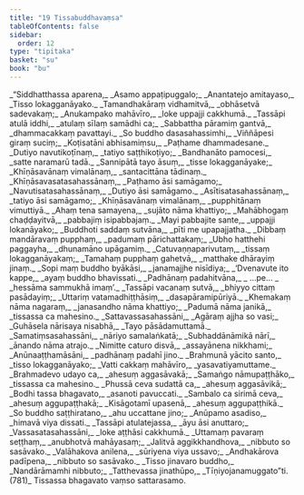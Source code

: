 ```yaml
---
title: "19 Tissabuddhavaṃsa"
tableOfContents: false
sidebar:
  order: 12
type: "tipitaka"
basket: "su"
book: "bu"
---
```



<DynamicBreadcrumb />

<Division number="1" book="bu" bookNo="21" page="341">

<Paragraph number="773" type="verses" book="bu">
_“Siddhatthassa aparena,_  
_Asamo appaṭipuggalo;_  
_Anantatejo amitayaso,_  
_Tisso lokagganāyako._  

</Paragraph>

</Division>
<Division number="2" book="bu" bookNo="21" page="341">

<Paragraph number="774" type="verses" book="bu">
_Tamandhakāraṃ vidhamitvā,_  
_obhāsetvā sadevakaṃ;_  
_Anukampako mahāvīro,_  
_loke uppajji cakkhumā._  

</Paragraph>

</Division>
<Division number="3" book="bu" bookNo="21" page="341">

<Paragraph number="775" type="verses" book="bu">
_Tassāpi atulā iddhi,_  
_atulaṃ sīlaṃ samādhi ca;_  
_Sabbattha pāramiṃ gantvā,_  
_dhammacakkaṃ pavattayi._  

</Paragraph>

</Division>
<Division number="4" book="bu" bookNo="21" page="341">

<Paragraph number="776" type="verses" book="bu">
_So buddho dasasahassimhi,_  
_Viññāpesi giraṃ suciṃ;_  
_Koṭisatāni abhisamiṃsu,_  
_Paṭhame dhammadesane._  

</Paragraph>

</Division>
<Division number="5" book="bu" bookNo="21" page="341">

<Paragraph number="777" type="verses" book="bu">
_Dutiyo navutikoṭīnaṃ,_  
_tatiyo saṭṭhikoṭiyo;_  
_Bandhanāto pamocesi,_  
_satte naramarū tadā._  

</Paragraph>

</Division>
<Division number="6" book="bu" bookNo="21" page="341">

<Paragraph number="778" type="verses" book="bu">
_Sannipātā tayo āsuṃ,_  
_tisse lokagganāyake;_  
_Khīṇāsavānaṃ vimalānaṃ,_  
_santacittāna tādinaṃ._  

</Paragraph>

</Division>
<Division number="7" book="bu" bookNo="21" page="341">

<Paragraph number="779" type="verses" book="bu">
_Khīṇāsavasatasahassānaṃ,_  
_Paṭhamo āsi samāgamo;_  
_Navutisatasahassānaṃ,_  
_Dutiyo āsi samāgamo._  

</Paragraph>

</Division>
<Division number="8" book="bu" bookNo="21" page="341">

<Paragraph number="780" type="verses" book="bu">
_Asītisatasahassānaṃ,_  
_tatiyo āsi samāgamo;_  
_Khīṇāsavānaṃ vimalānaṃ,_  
_pupphitānaṃ vimuttiyā._  

</Paragraph>

</Division>
<Division number="9" book="bu" bookNo="21" page="341">

<Paragraph number="781" type="verses" book="bu">
_Ahaṃ tena samayena,_  
_sujāto nāma khattiyo;_  
_Mahābhogaṃ chaḍḍayitvā,_  
_pabbajiṃ isipabbajaṃ._  

</Paragraph>

</Division>
<Division number="10" book="bu" bookNo="21" page="341">

<Paragraph number="782" type="verses" book="bu">
_Mayi pabbajite sante,_  
_uppajji lokanāyako;_  
_Buddhoti saddaṃ sutvāna,_  
_pīti me upapajjatha._  

</Paragraph>

</Division>
<Division number="11" book="bu" bookNo="21" page="341">

<Paragraph number="783" type="verses" book="bu">
_Dibbaṃ mandāravaṃ pupphaṃ,_  
_padumaṃ pārichattakaṃ;_  
_Ubho hatthehi paggayha,_  
_dhunamāno upāgamiṃ._  

</Paragraph>

</Division>
<Division number="12" book="bu" bookNo="21" page="341">

<Paragraph number="784" type="verses" book="bu">
_Catuvaṇṇaparivutaṃ,_  
_tissaṃ lokagganāyakaṃ;_  
_Tamahaṃ pupphaṃ gahetvā,_  
_matthake dhārayiṃ jinaṃ._  

</Paragraph>

</Division>
<Division number="13" book="bu" bookNo="21" page="342">

<Paragraph number="785" type="verses" book="bu">
_Sopi maṃ buddho byākāsi,_  
_janamajjhe nisīdiya;_  
_‘Dvenavute ito kappe,_  
_ayaṃ buddho bhavissati._  

</Paragraph>

</Division>
<Division number="14" book="bu" bookNo="21" page="342">

<Paragraph number="786" type="verses" book="bu">
_Padhānaṃ padahitvāna,_  
_ …pe… _  
_hessāma sammukhā imaṃ’._  

</Paragraph>

</Division>
<Division number="15" book="bu" bookNo="21" page="342">

<Paragraph number="787" type="verses" book="bu">
_Tassāpi vacanaṃ sutvā,_  
_bhiyyo cittaṃ pasādayiṃ;_  
_Uttariṃ vatamadhiṭṭhāsiṃ,_  
_dasapāramipūriyā._  

</Paragraph>

</Division>
<Division number="16" book="bu" bookNo="21" page="342">

<Paragraph number="788" type="verses" book="bu">
_Khemakaṃ nāma nagaraṃ,_  
_janasandho nāma khattiyo;_  
_Padumā nāma janikā,_  
_tissassa ca mahesino._  

</Paragraph>

</Division>
<Division number="17" book="bu" bookNo="21" page="342">

<Paragraph number="789" type="verses" book="bu">
_Sattavassasahassāni,_  
_Agāraṃ ajjha so vasi;_  
_Guhāsela nārisaya nisabhā,_  
_Tayo pāsādamuttamā._  

</Paragraph>

</Division>
<Division number="18" book="bu" bookNo="21" page="342">

<Paragraph number="790" type="verses" book="bu">
_Samatiṃsasahassāni,_  
_nāriyo samalaṅkatā;_  
_Subhaddānāmikā nārī,_  
_ānando nāma atrajo._  

</Paragraph>

</Division>
<Division number="19" book="bu" bookNo="21" page="342">

<Paragraph number="791" type="verses" book="bu">
_Nimitte caturo disvā,_  
_assayānena nikkhami;_  
_Anūnaaṭṭhamāsāni,_  
_padhānaṃ padahī jino._  

</Paragraph>

</Division>
<Division number="20" book="bu" bookNo="21" page="342">

<Paragraph number="792" type="verses" book="bu">
_Brahmunā yācito santo,_  
_tisso lokagganāyako;_  
_Vatti cakkaṃ mahāvīro,_  
_yasavatiyamuttame._  

</Paragraph>

</Division>
<Division number="21" book="bu" bookNo="21" page="342">

<Paragraph number="793" type="verses" book="bu">
_Brahmadevo udayo ca,_  
_ahesuṃ aggasāvakā;_  
_Samaṅgo nāmupaṭṭhāko,_  
_tissassa ca mahesino._  

</Paragraph>

</Division>
<Division number="22" book="bu" bookNo="21" page="342">

<Paragraph number="794" type="verses" book="bu">
_Phussā ceva sudattā ca,_  
_ahesuṃ aggasāvikā;_  
_Bodhi tassa bhagavato,_  
_asanoti pavuccati._  

</Paragraph>

</Division>
<Division number="23" book="bu" bookNo="21" page="342">

<Paragraph number="795" type="verses" book="bu">
_Sambalo ca sirimā ceva,_  
_ahesuṃ aggupaṭṭhakā;_  
_Kisāgotamī upasenā,_  
_ahesuṃ aggupaṭṭhikā._  

</Paragraph>

</Division>
<Division number="24" book="bu" bookNo="21" page="342">

<Paragraph number="796" type="verses" book="bu">
_So buddho saṭṭhiratano,_  
_ahu uccattane jino;_  
_Anūpamo asadiso,_  
_himavā viya dissati._  

</Paragraph>

</Division>
<Division number="25" book="bu" bookNo="21" page="340">

<Paragraph number="797" type="verses" book="bu">
_Tassāpi atulatejassa,_  
_āyu āsi anuttaro;_  
_Vassasatasahassāni,_  
_loke aṭṭhāsi cakkhumā._  

</Paragraph>

</Division>
<Division number="26" book="bu" bookNo="21" page="338">

<Paragraph number="798" type="verses" book="bu">
_Uttamaṃ pavaraṃ seṭṭhaṃ,_  
_anubhotvā mahāyasaṃ;_  
_Jalitvā aggikkhandhova,_  
_nibbuto so sasāvako._  

</Paragraph>

</Division>
<Division number="27" book="bu" bookNo="21" page="336">

<Paragraph number="799" type="verses" book="bu">
_Valāhakova anilena,_  
_sūriyena viya ussavo;_  
_Andhakārova padīpena,_  
_nibbuto so sasāvako._  

</Paragraph>

</Division>
<Division number="28" book="bu" bookNo="21" page="333">

<Paragraph number="800" type="verses" book="bu">
_Tisso jinavaro buddho,_  
_Nandārāmamhi nibbuto;_  
_Tatthevassa jinathūpo,_  
_Tīṇiyojanamuggato”ti. (781)_  


</Paragraph>
</Division>

<Paragraph number="801" type="center" book="bu">
Tissassa bhagavato vaṃso sattarasamo.
</Paragraph>